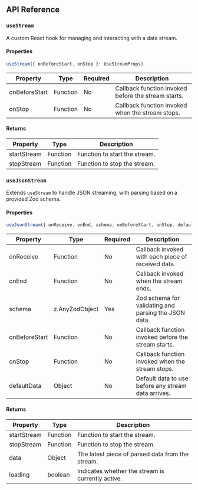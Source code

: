 ## API Reference

### `useStream`

A custom React hook for managing and interacting with a data stream.

#### Properties

```typescript
useStream({ onBeforeStart, onStop }: UseStreamProps)
```

| Property       | Type     | Required | Description                                     |
|----------------|----------|----------|-------------------------------------------------|
| onBeforeStart  | Function | No       | Callback function invoked before the stream starts. |
| onStop         | Function | No       | Callback function invoked when the stream stops. |

#### Returns

| Property    | Type       | Description                                     |
|-------------|------------|-------------------------------------------------|
| startStream | Function   | Function to start the stream.                   |
| stopStream  | Function   | Function to stop the stream.                    |

### `useJsonStream`

Extends `useStream` to handle JSON streaming, with parsing based on a provided Zod schema.

#### Properties

```typescript
useJsonStream({ onReceive, onEnd, schema, onBeforeStart, onStop, defaultData }: UseJsonStreamProps<T>)
```

| Property       | Type           | Required | Description                                         |
|----------------|----------------|----------|-----------------------------------------------------|
| onReceive      | Function       | No       | Callback invoked with each piece of received data.  |
| onEnd          | Function       | No       | Callback invoked when the stream ends.              |
| schema         | z.AnyZodObject | Yes      | Zod schema for validating and parsing the JSON data.|
| onBeforeStart  | Function       | No       | Callback function invoked before the stream starts. |
| onStop         | Function       | No       | Callback function invoked when the stream stops.    |
| defaultData    | Object         | No       | Default data to use before any stream data arrives. |

#### Returns

| Property    | Type       | Description                                       |
|-------------|------------|---------------------------------------------------|
| startStream | Function   | Function to start the stream.                     |
| stopStream  | Function   | Function to stop the stream.                      |
| data        | Object     | The latest piece of parsed data from the stream.  |
| loading     | boolean    | Indicates whether the stream is currently active. |
